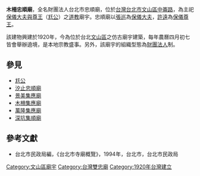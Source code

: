 '''木柵忠順廟'''，全名財團法人台北市忠順廟，位於[[台灣|台灣]][[台北市|台北市]][[文山區|文山區]][[中崙路|中崙路]]，為主祀[[雙忠神|保儀大夫與尊王]]（[[尪公|尪公]]）之[[道教|道教]]廟宇。忠順廟以[[張巡|張巡]]為[[保儀大夫|保儀大夫]]，[[許遠|許遠]]為[[保儀尊王|保儀尊王]]。

該建物興建於1920年，今為位於台北[[文山區|文山區]]之仿古廟宇建築，每年農曆四月初七皆會舉辦遶境，是本地宗教盛事。另外，該廟宇的組織型態為[[財團法人|財團法人]]制。

==參見==
*[[尪公|尪公]]
*[[汐止忠順廟|汐止忠順廟]]
*[[景美集應廟|景美集應廟]]
*[[木柵集應廟|木柵集應廟]]
*[[萬隆集應廟|萬隆集應廟]]
*[[深坑集順廟|深坑集順廟]]

==參考文獻==
*台北市民政局編，《台北市寺廟概覽》，1994年，台北市，台北市民政局

[[Category:文山區廟宇|Category:文山區廟宇]]
[[Category:台灣雙忠廟|Category:台灣雙忠廟]]
[[Category:1920年台灣建立|Category:1920年台灣建立]]